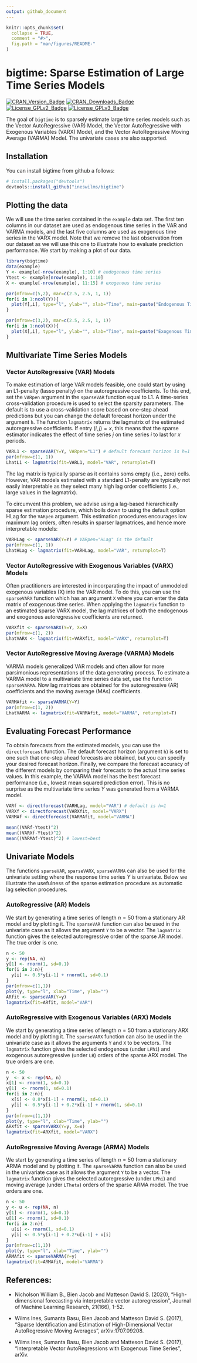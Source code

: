 ```yaml
---
output: github_document
---
```


<!-- README.md is generated from README.Rmd. Please edit that file -->

```r
knitr::opts_chunk$set(
  collapse = TRUE,
  comment = "#>",
  fig.path = "man/figures/README-"
)
```
# bigtime: Sparse Estimation of Large Time Series Models
<!-- badges: start -->
[![CRAN_Version_Badge](http://www.r-pkg.org/badges/version/bigtime)](https://cran.r-project.org/package=bigtime)
[![CRAN_Downloads_Badge](https://cranlogs.r-pkg.org/badges/grand-total/bigtime)](https://cran.r-project.org/package=bigtime)
[![License_GPLv2_Badge](https://img.shields.io/badge/License-GPLv2-yellow.svg)](https://www.gnu.org/licenses/old-licenses/gpl-2.0.html)
[![License_GPLv3_Badge](https://img.shields.io/badge/License-GPLv3-yellow.svg)](https://www.gnu.org/licenses/gpl-3.0.html)
<!-- badges: end -->

The goal of `bigtime` is to sparsely estimate large time series models such as the Vector AutoRegressive (VAR) Model, the Vector AutoRegressive with Exogenous Variables (VARX) Model, and the Vector AutoRegressive Moving Average (VARMA) Model. The univariate cases are also supported.

## Installation

You can install bigtime from github a follows:

```r
# install.packages("devtools")
devtools::install_github("ineswilms/bigtime")
```

## Plotting the data
We will use the time series contained in the `example` data set. The first ten columns in our dataset are used as endogenous time series in the VAR and VARMA models, and the  last five columns are used as exogenous time series in the VARX model. Note that we remove the last observation from our dataset as we will use this one to illustrate how to evaluate prediction performance. We start by making a plot of our data.

```r
library(bigtime)
data(example)
Y <- example[-nrow(example), 1:10] # endogenous time series
Ytest <- example[nrow(example), 1:10]
X <- example[-nrow(example), 11:15] # exogenous time series

par(mfrow=c(5,2), mar=c(2.5, 2.5, 1, 1))
for(i in 1:ncol(Y)){
  plot(Y[,i], type="l", ylab="", xlab="Time", main=paste("Endogenous Time series", i))
}

par(mfrow=c(3,2), mar=c(2.5, 2.5, 1, 1))
for(i in 1:ncol(X)){
  plot(X[,i], type="l", ylab="", xlab="Time", main=paste("Exogenous Time series", i))
}
```

## Multivariate Time Series Models

### Vector AutoRegressive (VAR) Models
To make estimation of large VAR models feasible, one could start by using an L1-penalty (lasso penalty) on the autoregressive coefficients. To this end, set the `VARpen` argument in the `sparseVAR` function equal to L1. 
A time-series cross-validation procedure is used to select the sparsity parameters. The default  is to use a cross-validation score based on one-step ahead predictions but you can change the default forecast horizon under the argument `h`. 
The function `lagmatrix` returns the lagmatrix of the estimated autoregressive coefficients. If entry $(i,j)=x$, this means that the sparse estimator indicates the effect of time series $j$ on time series $i$ to last for $x$ periods.  
```r
VARL1 <- sparseVAR(Y=Y, VARpen="L1") # default forecast horizon is h=1
par(mfrow=c(1, 1))
LhatL1 <- lagmatrix(fit=VARL1, model="VAR", returnplot=T)
```

The lag matrix is typically sparse as it contains soms empty (i.e., zero) cells. However, VAR models estimated with a standard L1-penalty are typically not easily interpretable as they select many high lag order coefficients (i.e., large values in the lagmatrix). 

To circumvent this problem, we advise using a lag-based hierarchically sparse estimation procedure, which boils down to using the default option HLag for the `VARpen` argument.
This estimation procedures encourages low maximum lag orders, often results in sparser lagmatrices, and hence more interpretable models:
```r
VARHLag <- sparseVAR(Y=Y) # VARpen="HLag" is the default
par(mfrow=c(1, 1))
LhatHLag <- lagmatrix(fit=VARHLag, model="VAR", returnplot=T)

```

### Vector AutoRegressive with Exogenous Variables (VARX) Models
Often practitioners are interested in incorparating the impact of unmodeled exogenous variables (X) into the VAR model. To do this, you can use the `sparseVARX` function which has an argument `X` where you can enter the data matrix of exogenous time series.
When applying the `lagmatrix` function to an estimated sparse VARX model, the lag matrices of both the endogenous and exogenous autoregressive coefficients are returned.
```r
VARXfit <- sparseVARX(Y=Y, X=X) 
par(mfrow=c(1, 2))
LhatVARX <- lagmatrix(fit=VARXfit, model="VARX", returnplot=T)
```

### Vector AutoRegressive Moving Average (VARMA) Models
VARMA models generalized VAR models and often allow for more parsimonious representations of the data generating process. To estimate a VARMA model to a multivariate time series data set, use the function `sparseVARMA`. Now lag matrices are obtained for the autoregressive (AR) coefficients and the moving average (MAs) coefficients.
```r
VARMAfit <- sparseVARMA(Y=Y) 
par(mfrow=c(1, 2))
LhatVARMA <- lagmatrix(fit=VARMAfit, model="VARMA", returnplot=T)
```

## Evaluating Forecast Performance
To obtain forecasts from the estimated models, you can use the `directforecast` function. The default forecast horizon (argument `h`) is set to one such that one-step ahead forecasts are obtained, but you can specify your desired forecast horizon. Finally, we compare the forecast accuracy of the different models by comparing their forecasts to the actual time series values.
In this example, the VARMA model has the best forecast performance (i.e., lowest mean squared prediction error). This is no surprise as the multivariate time series  $Y$ was generated from a VARMA model.
```r
VARf <- directforecast(VARHLag, model="VAR") # default is h=1
VARXf <- directforecast(VARXfit, model="VARX")
VARMAf <- directforecast(VARMAfit, model="VARMA")

mean((VARf-Ytest)^2)
mean((VARXf-Ytest)^2)
mean((VARMAf-Ytest)^2) # lowest=best
```

## Univariate Models
The functions `sparseVAR`, `sparseVARX`, `sparseVARMA` can also be used for the univariate setting where the response time series $Y$ is univariate. Below we illustrate the usefulness of the sparse estimation procedure as automatic lag selection procedures.


### AutoRegressive (AR) Models
We start by generating a time series of length $n=50$ from a stationary AR model and by plotting it. The `sparseVAR` function can also be used in the univariate case as it allows the argument `Y` to be a vector. The `lagmatrix` function gives the selected autoregressive order of the sparse AR model. The true order is one.
```r
n <- 50
y <- rep(NA, n)
y[1] <- rnorm(1, sd=0.1)
for(i in 2:n){
  y[i] <- 0.5*y[i-1] + rnorm(1, sd=0.1)
}
par(mfrow=c(1,1))
plot(y, type="l", xlab="Time", ylab="")
ARfit <- sparseVAR(Y=y) 
lagmatrix(fit=ARfit, model="VAR")
```

### AutoRegressive with Exogenous Variables (ARX) Models
We start by generating a time series of length $n=50$ from a stationary ARX model and by plotting it. The `sparseVARX` function can also be used in the univariate case as it allows the arguments `Y` and `X` to be vectors. The `lagmatrix` function gives the selected endogenous (under `LPhi`) and exogenous autoregressive (under `LB`) orders of the sparse ARX model. The true orders are one.
```r
n <- 50
y  <- x <- rep(NA, n)
x[1] <- rnorm(1, sd=0.1)
y[1]  <- rnorm(1, sd=0.1)
for(i in 2:n){
  x[i] <- 0.8*x[i-1] + rnorm(1, sd=0.1)
  y[i] <- 0.5*y[i-1] + 0.2*x[i-1] + rnorm(1, sd=0.1)
}
par(mfrow=c(1,1))
plot(y, type="l", xlab="Time", ylab="")
ARXfit <- sparseVARX(Y=y, X=x) 
lagmatrix(fit=ARXfit, model="VARX")
```


### AutoRegressive Moving Average (ARMA) Models
We start by generating a time series of length $n=50$ from a stationary ARMA model and by plotting it. The `sparseVARMA` function can also be used in the univariate case as it allows the argument `Y` to be a vector. The `lagmatrix` function gives the selected autoregressive (under `LPhi`) and moving average  (under `LTheta`) orders of the sparse ARMA model. The true orders are one.
```r
n <- 50
y <- u <- rep(NA, n)
y[1] <- rnorm(1, sd=0.1)
u[1] <- rnorm(1, sd=0.1)
for(i in 2:n){
  u[i] <- rnorm(1, sd=0.1)
  y[i] <- 0.5*y[i-1] + 0.2*u[i-1] + u[i]
}
par(mfrow=c(1,1))
plot(y, type="l", xlab="Time", ylab="")
ARMAfit <- sparseVARMA(Y=y) 
lagmatrix(fit=ARMAfit, model="VARMA")
```

## References:

* Nicholson William B., Bien Jacob and Matteson David S. (2020), "High-dimensional forecasting via interpretable vector autoregression", Journal of Machine Learning Research, 21(166), 1-52.

* Wilms Ines, Sumanta Basu, Bien Jacob and Matteson David S. (2017), "Sparse Identification and Estimation of High-Dimensional Vector AutoRegressive Moving Averages", arXiv:1707.09208.

* Wilms Ines, Sumanta Basu, Bien Jacob and Matteson David S. (2017), "Interpretable Vector AutoRegressions with Exogenous Time Series", arXiv.
